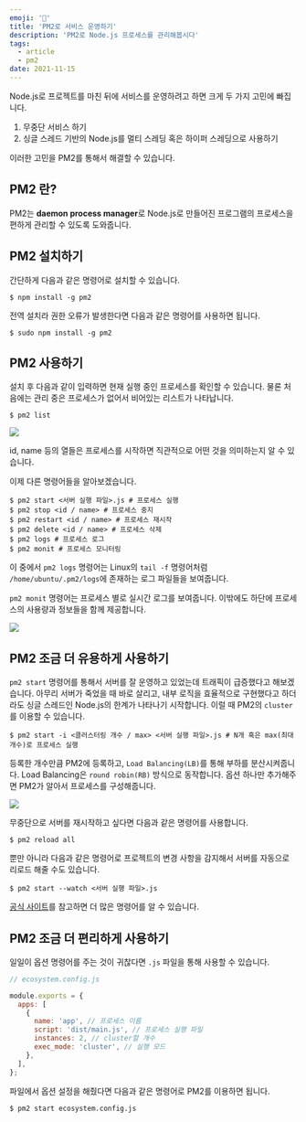 ```yaml
---
emoji: '🚙'
title: 'PM2로 서비스 운영하기'
description: 'PM2로 Node.js 프로세스를 관리해봅시다'
tags:
  - article
  - pm2
date: 2021-11-15
---
```


Node.js로 프로젝트를 마친 뒤에 서비스를 운영하려고 하면 크게 두 가지 고민에 빠집니다.

1. 무중단 서비스 하기
2. 싱글 스레드 기반의 Node.js를 멀티 스레딩 혹은 하이퍼 스레딩으로 사용하기

이러한 고민을 PM2를 통해서 해결할 수 있습니다.

## PM2 란?

PM2는 **daemon process manager**로 Node.js로 만들어진 프로그램의 프로세스을 편하게 관리할 수 있도록 도와줍니다.

## PM2 설치하기

간단하게 다음과 같은 명령어로 설치할 수 있습니다.

```shellsession
$ npm install -g pm2
```

전역 설치라 권한 오류가 발생한다면 다음과 같은 명령어를 사용하면 됩니다.

```shellsession
$ sudo npm install -g pm2
```

## PM2 사용하기

설치 후 다음과 같이 입력하면 현재 실행 중인 프로세스를 확인할 수 있습니다. 물론 처음에는 관리 중은 프로세스가 없어서 비어있는 리스트가 나타납니다.

```shellsession
$ pm2 list
```

![](0.png)

id, name 등의 열들은 프로세스를 시작하면 직관적으로 어떤 것을 의미하는지 알 수 있습니다.

이제 다른 명령어들을 알아보겠습니다.

```shellsession
$ pm2 start <서버 실행 파일>.js # 프로세스 실행
$ pm2 stop <id / name> # 프로세스 중지
$ pm2 restart <id / name> # 프로세스 재시작
$ pm2 delete <id / name> # 프로세스 삭제
$ pm2 logs # 프로세스 로그
$ pm2 monit # 프로세스 모니터링
```

이 중에서 `pm2 logs` 명령어는 Linux의 `tail -f` 명령어처럼 `/home/ubuntu/.pm2/logs`에 존재하는 로그 파일들을 보여줍니다.

`pm2 monit` 명령어는 프로세스 별로 실시간 로그를 보여줍니다. 이밖에도 하단에 프로세스의 사용량과 정보들을 함께 제공합니다.

![](1.png)

## PM2 조금 더 유용하게 사용하기

`pm2 start` 명령어를 통해서 서버를 잘 운영하고 있었는데 트래픽이 급증했다고 해보겠습니다. 아무리 서버가 죽었을 때 바로 살리고, 내부 로직을 효율적으로 구현했다고 하더라도 싱글 스레드인 Node.js의 한계가 나타나기 시작합니다. 이럴 때 PM2의 `cluster`를 이용할 수 있습니다.

```shellsession
$ pm2 start -i <클러스터링 개수 / max> <서버 실행 파일>.js # N개 혹은 max(최대 개수)로 프로세스 실행
```

등록한 개수만큼 PM2에 등록하고, `Load Balancing(LB)`를 통해 부하를 분산시켜줍니다. Load Balancing은 `round robin(RB)` 방식으로 동작합니다. 옵션 하나만 추가해주면 PM2가 알아서 프로세스를 구성해줍니다.

![](2.png)

무중단으로 서버를 재시작하고 싶다면 다음과 같은 명령어를 사용합니다.

```shell session
$ pm2 reload all
```

뿐만 아니라 다음과 같은 명령어로 프로젝트의 변경 사항을 감지해서 서버를 자동으로 리로드 해줄 수도 있습니다.

```shell session
$ pm2 start --watch <서버 실행 파일>.js
```

[공식 사이트](https://pm2.keymetrics.io/)를 참고하면 더 많은 명령어를 알 수 있습니다.

## PM2 조금 더 편리하게 사용하기

일일이 옵션 명령어를 주는 것이 귀찮다면 `.js` 파일을 통해 사용할 수 있습니다.

```js
// ecosystem.config.js

module.exports = {
  apps: [
    {
      name: 'app', // 프로세스 이름
      script: 'dist/main.js', // 프로세스 실행 파일
      instances: 2, // cluster할 개수
      exec_mode: 'cluster', // 실행 모드
    },
  ],
};
```

파일에서 옵션 설정을 해줬다면 다음과 같은 명령어로 PM2를 이용하면 됩니다.

```shellsession
$ pm2 start ecosystem.config.js
```
